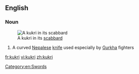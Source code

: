 ==English==

===Noun===
{{wikipedia}}
[[File:Kukri - 20110222.jpg|thumb|A kukri in its [[scabbard]]]]

{{en-noun}}

# A curved [[Nepalese]] [[knife]] used especially by [[Gurkha]] fighters

[[fr:kukri]]
[[vi:kukri]]
[[zh:kukri]]
[[Category:en:Swords]]